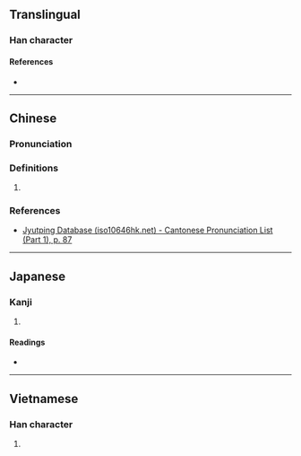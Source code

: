 {{character info}}
==Translingual==

===Han character===
{{Han char|rn=32|rad=土|as=07|sn=10|four=42127|canj=GUON|ids=⿰土岑}}

====References====
* {{Han ref|kx=0229.170|dkj=05105|dj=0465.070|hdz=10445.040|uh=57C1|ud=22465|bh=D158|bd=53592}}

----

==Chinese==
{{zh-forms}}

===Pronunciation===
{{zh-pron
|m=cén,dì,fāng
|c=cam4
|mc=y
|oc=y
|cat=
}}

===Definitions===
{{zh-hanzi}}

# {{rfdef|zh|sort=土07}}

===References===
* [http://www.iso10646hk.net/jp/document/download.jsp Jyutping Database (iso10646hk.net) - Cantonese Pronunciation List (Part 1), p. 87]

----

==Japanese==

===Kanji===
{{ja-kanji|grade=|rs=土07}}

# {{rfdef|ja|sort=土07}}

====Readings====
* {{ja-readings|on=[[しん]] (shin), [[じん]] (jin)|kun=[[つち]] (tsuchi)}}

----

==Vietnamese==

===Han character===
{{vi-readings|reading=gậm|rs=土07}}

# {{rfdef|vi|sort=土07}}